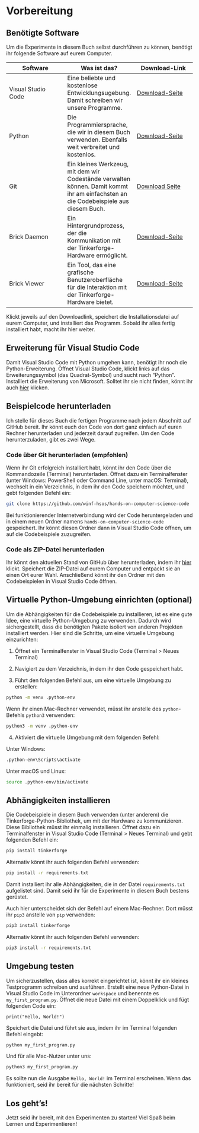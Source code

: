 # Vorbereitung {.unnumbered}

## Benötigte Software {.unnumbered}

Um die Experimente in diesem Buch selbst durchführen zu können, benötigt ihr folgende Software auf eurem Computer.

| Software | Was ist das? | Download-Link |
|------------------------|------------------------|------------------------|
| Visual Studio Code | Eine beliebte und kostenlose Entwicklungsugebung. Damit schreiben wir unsere Programme. | [Download-Seite](https://code.visualstudio.com/) |
| Python | Die Programmiersprache, die wir in diesem Buch verwenden. Ebenfalls weit verbreitet und kostenlos. | [Download-Seite](https://www.python.org/downloads/) |
| Git | Ein kleines Werkzeug, mit dem wir Codestände verwalten können. Damit kommt ihr am einfachsten an die Codebeispiele aus diesem Buch. | [Download Seite](https://git-scm.com/downloads) |
| Brick Daemon | Ein Hintergrundprozess, der die Kommunikation mit der Tinkerforge-Hardware ermöglicht. | [Download-Seite](https://www.tinkerforge.com/en/doc/Software/Brickd.html) |
| Brick Viewer | Ein Tool, das eine grafische Benutzeroberfläche für die Interaktion mit der Tinkerforge-Hardware bietet. | [Download-Seite](https://www.tinkerforge.com/en/doc/Software/BrickViewer.html) |

Klickt jeweils auf den Downloadlink, speichert die Installationsdatei auf eurem Computer, und installiert das Programm. Sobald ihr alles fertig installiert habt, macht ihr hier weiter.

## Erweiterung für Visual Studio Code {.unnumbered}

Damit Visual Studio Code mit Python umgehen kann, benötigt ihr noch die Python-Erweiterung. Öffnet Visual Studio Code, klickt links auf das Erweiterungssymbol (das Quadrat-Symbol) und sucht nach "Python". Installiert die Erweiterung von Microsoft. Solltet ihr sie nicht finden, könnt ihr auch [hier](https://marketplace.visualstudio.com/items?itemName=ms-python.python) klicken.

## Beispielcode herunterladen {.unnumbered}

Ich stelle für dieses Buch die fertigen Programme nach jedem Abschnitt auf GitHub bereit. Ihr könnt euch den Code von dort ganz einfach auf euren Rechner herunterladen und jederzeit darauf zugreifen. Um den Code herunterzuladen, gibt es zwei Wege.

### Code über Git herunterladen (empfohlen) {.unnumbered}

Wenn ihr Git erfolgreich installiert habt, könnt ihr den Code über die Kommandozeile (Terminal) herunterladen. Öffnet dazu ein Terminalfenster (unter Windows: PowerShell oder Command Line, unter macOS: Terminal), wechselt in ein Verzeichnis, in dem ihr den Code speichern möchtet, und gebt folgenden Befehl ein:

```.bash
git clone https://github.com/winf-hsos/hands-on-computer-science-code
```

Bei funktionierender Internetverbindung wird der Code heruntergeladen und in einem neuen Ordner namens `hands-on-computer-science-code` gespeichert. Ihr könnt diesen Ordner dann in Visual Studio Code öffnen, um auf die Codebeispiele zuzugreifen.

### Code als ZIP-Datei herunterladen {.unnumbered}

Ihr könnt den aktuellen Stand von GitHub über herunterladen, indem ihr [hier](https://github.com/winf-hsos/hands-on-computer-science-code/archive/refs/heads/main.zip) klickt. Speichert die ZIP-Datei auf eurem Computer und entpackt sie an einen Ort eurer Wahl. Anschließend könnt ihr den Ordner mit den Codebeispielen in Visual Studio Code öffnen.

## Virtuelle Python-Umgebung einrichten (optional) {.unnumbered}

Um die Abhängigkeiten für die Codebeispiele zu installieren, ist es eine gute Idee, eine virtuelle Python-Umgebung zu verwenden. Dadurch wird sichergestellt, dass die benötigten Pakete isoliert von anderen Projekten installiert werden. Hier sind die Schritte, um eine virtuelle Umgebung einzurichten:

1.  Öffnet ein Terminalfenster in Visual Studio Code (Terminal > Neues Terminal)

2.  Navigiert zu dem Verzeichnis, in dem ihr den Code gespeichert habt.

3.  Führt den folgenden Befehl aus, um eine virtuelle Umgebung zu erstellen:

```.bash
python -m venv .python-env
```

Wenn ihr einen Mac-Rechner verwendet, müsst ihr anstelle des `python`-Befehls `python3` verwenden:

```.bash
python3 -m venv .python-env
```

4. Aktiviert die virtuelle Umgebung mit dem folgenden Befehl:

Unter Windows:

```.bash
.python-env\Scripts\activate
```

Unter macOS und Linux:

```.bash
source .python-env/bin/activate
```

## Abhängigkeiten installieren {.unnumbered}

Die Codebeispiele in diesem Buch verwenden (unter anderem) die Tinkerforge-Python-Bibliothek, um mit der Hardware zu kommunizieren. Diese Bibliothek müsst ihr einmalig installieren. Öffnet dazu ein Terminalfenster in Visual Studio Code (Terminal > Neues Terminal) und gebt folgenden Befehl ein:

```.bash
pip install tinkerforge
``` 

Alternativ könnt ihr auch folgenden Befehl verwenden:

```.bash
pip install -r requirements.txt
```

Damit installiert ihr alle Abhängigkeiten, die in der Datei `requirements.txt` aufgelistet sind. Damit seid ihr für die Experimente in diesem Buch bestens gerüstet.

Auch hier unterscheidet sich der Befehl auf einem Mac-Rechner. Dort müsst ihr `pip3` anstelle von `pip` verwenden:

```.bash
pip3 install tinkerforge
```

Alternativ könnt ihr auch folgenden Befehl verwenden:

```.bash
pip3 install -r requirements.txt
```

## Umgebung testen {.unnumbered}

Um sicherzustellen, dass alles korrekt eingerichtet ist, könnt ihr ein kleines Testprogramm schreiben und ausführen. Erstellt eine neue Python-Datei in Visual Studio Code im Unterordner `workspace`  und benennte es `my_first_program.py`. Öffnet die neue Datei mit einem Doppelklick und fügt folgenden Code ein:

```.python
print("Hello, World!")
```

Speichert die Datei und führt sie aus, indem ihr im Terminal folgenden Befehl eingebt:

```.bash
python my_first_program.py
```

Und für alle Mac-Nutzer unter uns:

```.bash
python3 my_first_program.py
```

Es sollte nun die Ausgabe `Hello, World!` im Terminal erscheinen. Wenn das funktioniert, seid ihr bereit für die nächsten Schritte!

## Los geht's! {.unnumbered}

Jetzt seid ihr bereit, mit den Experimenten zu starten! Viel Spaß beim Lernen und Experimentieren!
